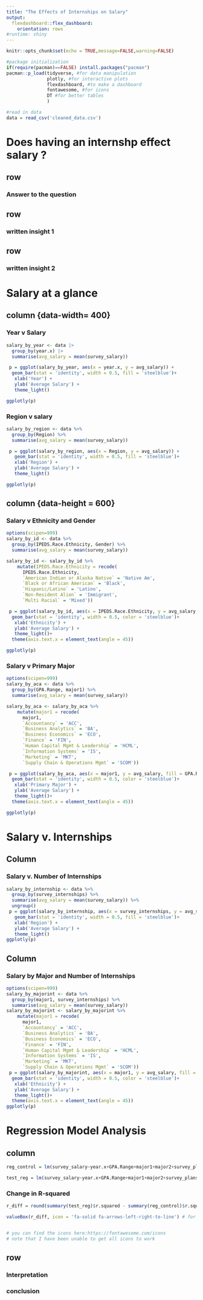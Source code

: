 ```yaml
---
title: "The Effects of Internships on Salary"
output: 
  flexdashboard::flex_dashboard:
    orientation: rows
#runtime: shiny
---
```


```r
knitr::opts_chunk$set(echo = TRUE,message=FALSE,warning=FALSE)

#package initialization
if(require(pacman)==FALSE) install.packages("pacman")
pacman::p_load(tidyverse, #for data manipulation
               plotly, #for interactive plots
               flexdashboard, #to make a dashboard
               fontawesome, #for icons
               DT #for better tables
               )

#read in data
data = read_csv('cleaned_data.csv')
```

# Does having an internshp effect salary ? 

## row {data-width=400}

### Answer to the question

## row {data-width=400}

### written insight 1 

## row {data-width=400}

### written insight 2 

# Salary at a glance

## column {data-width= 400}

### Year v Salary
```r
salary_by_year <- data |> 
  group_by(year.x) |>
  summarise(avg_salary = mean(survey_salary))

 p = ggplot(salary_by_year, aes(x = year.x, y = avg_salary)) + 
  geom_bar(stat = 'identity', width = 0.5, fill = 'steelblue')+
   xlab('Year') + 
   ylab('Average Salary') +
   theme_light()

ggplotly(p)
```

### Region v salary
```r
salary_by_region <- data %>%
  group_by(Region) %>%
  summarise(avg_salary = mean(survey_salary))

 p = ggplot(salary_by_region, aes(x = Region, y = avg_salary)) +
   geom_bar(stat = 'identity', width = 0.5, fill = 'steelblue')+
   xlab('Region') + 
   ylab('Average Salary') +
   theme_light()

ggplotly(p)
```

## column {data-height = 600}
### Salary v Ethnicity and Gender

```r
options(scipen=999)
salary_by_id <- data %>%
  group_by(IPEDS.Race.Ethnicity, Gender) %>%
  summarise(avg_salary = mean(survey_salary))

salary_by_id <- salary_by_id %>%
    mutate(IPEDS.Race.Ethnicity = recode(
      IPEDS.Race.Ethnicity, 
      `American Indian or Alaska Native` = 'Native Am', 
      `Black or African American` = 'Black', 
      `Hispanic/Latino` = 'Latino', 
      `Non-Resident Alien` = 'Immigrant', 
      `Multi Racial` = 'Mixed'))

 p = ggplot(salary_by_id, aes(x = IPEDS.Race.Ethnicity, y = avg_salary, fill = Gender)) + 
  geom_bar(stat = 'identity', width = 0.5, color = 'steelblue')+
   xlab('Ethnicity') + 
   ylab('Average Salary') +
   theme_light()+ 
  theme(axis.text.x = element_text(angle = 45))

ggplotly(p)
```

### Salary v Primary Major

```r
options(scipen=999)
salary_by_aca <- data %>%
  group_by(GPA.Range, major1) %>%
  summarise(avg_salary = mean(survey_salary))

salary_by_aca <- salary_by_aca %>%
    mutate(major1 = recode(
      major1, 
      `Accountancy` = 'ACC', 
      `Business Analytics` = 'BA', 
      `Business Economics` = 'ECO', 
      `Finance` = 'FIN', 
      `Human Capital Mgmt & Leadership` = 'HCML',
      `Information Systems` = 'IS', 
      `Marketing` = 'MKT',
      `Supply Chain & Operations Mgmt` = 'SCOM'))

 p = ggplot(salary_by_aca, aes(x = major1, y = avg_salary, fill = GPA.Range)) + 
  geom_bar(stat = 'identity', width = 0.5, color = 'steelblue')+
   xlab('Primary Major') + 
   ylab('Average Salary') +
   theme_light()+ 
  theme(axis.text.x = element_text(angle = 45))

ggplotly(p)
```



# Salary v. Internships {data-orientation=rows}

## Column {data-width=400}

### Salary v. Number of Internships
```r
salary_by_internship <- data %>%
  group_by(survey_internships) %>%
  summarise(avg_salary = mean(survey_salary)) %>%
  ungroup()
 p = ggplot(salary_by_internship, aes(x = survey_internships, y = avg_salary)) +
   geom_bar(stat = 'identity', width = 0.5, fill = 'steelblue')+
   xlab('Region') + 
   ylab('Average Salary') +
   theme_light()
ggplotly(p)
```

## Column {data-width=600}

### Salary by Major and Number of Internships
```r
options(scipen=999)
salary_by_majorint <- data %>%
  group_by(major1, survey_internships) %>%
  summarise(avg_salary = mean(survey_salary))
salary_by_majorint <- salary_by_majorint %>%
    mutate(major1 = recode(
      major1, 
      `Accountancy` = 'ACC', 
      `Business Analytics` = 'BA', 
      `Business Economics` = 'ECO', 
      `Finance` = 'FIN', 
      `Human Capital Mgmt & Leadership` = 'HCML',
      `Information Systems` = 'IS', 
      `Marketing` = 'MKT',
      `Supply Chain & Operations Mgmt` = 'SCOM'))
 p = ggplot(salary_by_majorint, aes(x = major1, y = avg_salary, fill = survey_internships)) + 
  geom_bar(stat = 'identity', width = 0.5, color = 'steelblue')+
   xlab('Ethnicity') + 
   ylab('Average Salary') +
   theme_light()+ 
  theme(axis.text.x = element_text(angle = 45))
ggplotly(p)
```
# Regression Model Analysis {data-orientation=rows}

## column {data-width=500}

```r
reg_control = lm(survey_salary~year.x+GPA.Range+major1+major2+survey_plans+Gender+IPEDS.Race.Ethnicity+latin_honors+`Combined Bacc and Masters`+Region, data = data)
```

```r
test_reg = lm(survey_salary~year.x+GPA.Range+major1+major2+survey_plans+Gender+IPEDS.Race.Ethnicity+latin_honors+`Combined Bacc and Masters`+Region+survey_internships, data = data)
```

### Change in R-squared {data-width=300}
```r
r_diff = round(summary(test_reg)$r.squared - summary(reg_control)$r.squared, 3)

valueBox(r_diff, icon = 'fa-solid fa-arrows-left-right-to-line') # for a call-out value**


# you can find the icons here:https://fontawesome.com/icons
# note that I have been unable to get all icons to work
```   


## row {data-width=700}

### Interpretation

### conclusion

